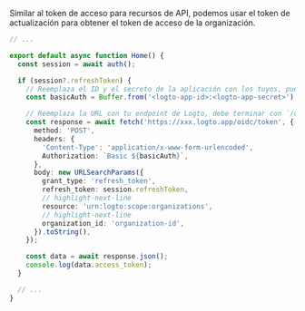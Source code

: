 Similar al token de acceso para recursos de API, podemos usar el token de actualización para obtener el token de acceso de la organización.

```ts title="./app/page.tsx"
// ...

export default async function Home() {
  const session = await auth();

  if (session?.refreshToken) {
    // Reemplaza el ID y el secreto de la aplicación con los tuyos, puedes verificar la sección "Integration".
    const basicAuth = Buffer.from('<logto-app-id>:<logto-app-secret>').toString('base64');

    // Reemplaza la URL con tu endpoint de Logto, debe terminar con `/oidc/token`
    const response = await fetch('https://xxx.logto.app/oidc/token', {
      method: 'POST',
      headers: {
        'Content-Type': 'application/x-www-form-urlencoded',
        Authorization: `Basic ${basicAuth}`,
      },
      body: new URLSearchParams({
        grant_type: 'refresh_token',
        refresh_token: session.refreshToken,
        // highlight-next-line
        resource: 'urn:logto:scope:organizations',
        // highlight-next-line
        organization_id: 'organization-id',
      }).toString(),
    });

    const data = await response.json();
    console.log(data.access_token);
  }

  // ...
}
```
